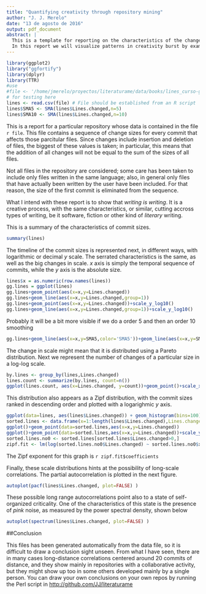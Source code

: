 ```yaml
---
title: "Quantifying creativity through repository mining"
author: "J. J. Merelo"
date: "13 de agosto de 2016"
output: pdf_document
abstract: |
  This is a template for reporting on the characteristics of the changes in a project from using the number of lines changed in every commit that affects those files. Our intention, by analyzing repositories that hold projects of different type such as books, research papers or simply software, is to show that they present remarkably similar characteristics, main diferences based on the fact that they are collaborative or not and the number of commits present.
  In this report we will visualize patterns in creativity burst by examining the size of changes in projects in different ways.
---
```


```r
library(ggplot2)
library("ggfortify")
library(dplyr)
library(TTR)
#use 
#file <- '/home/jmerelo/proyectos/literaturame/data/books/lines_curso-git_texto_ALL_md.csv'
# for testing here
lines <- read.csv(file) # File should be established from an R script
lines$SMA5 <- SMA(lines$Lines.changed,n=5)
lines$SMA10 <- SMA(lines$Lines.changed,n=10)
```

This is a report for a particular repository whose data is contained in the file `r file`. This file contains a sequence of change sizes for every commit that affects those parcitular files. Since changes include insertion and deletion of files, the biggest of these values is taken; in particular, this means that the addition of all changes will not be equal to the sum of the sizes of all files.

Not all files in the repository are considered; some care has been taken to include only files written in the same language; also, in general only files that have actually been written by the user have been included. For that reason, the size of the first commit is eliminated from the sequence. 

What I intend with these report is to show that *writing is writing*. It is a creative process, with the same characteristics, or similar, cutting accross types of writing, be it software, fiction or other kind of *literary* writing.

This is a summary of the characteristics of commit sizes.
```r
summary(lines)
```

The timeline of the commit sizes is represented next, in different ways, with logarithmic or decimal *y* scale. The serrated characteristics is the same, as well as the big changes in scale. *x* axis is simply the temporal sequence of commits, while the *y* axis is the absolute size. 

```r
lines$x = as.numeric(row.names(lines))
gg.lines = ggplot(lines)
gg.lines+geom_point(aes(x=x,y=Lines.changed))
gg.lines+geom_line(aes(x=x,y=Lines.changed,group=1))
gg.lines+geom_point(aes(x=x,y=Lines.changed))+scale_y_log10()
gg.lines+geom_line(aes(x=x,y=Lines.changed,group=1))+scale_y_log10()
```


Probably it will be a bit more visible if we do a order 5 and then an order 10 smoothing
```r
gg.lines+geom_line(aes(x=x,y=SMA5,color='SMA5'))+geom_line(aes(x=x,y=SMA10,color='SMA10'))+scale_y_log10()
```

The change in scale might mean that it is distributed using a Pareto distribution. Next we represent the number of changes of a particular size in a log-log scale.

```r
by.lines <- group_by(lines,Lines.changed)
lines.count <- summarize(by.lines, count=n())
ggplot(lines.count, aes(x=Lines.changed, y=count))+geom_point()+scale_x_log10()+scale_y_log10()
```

This distribution also appears as a Zipf distribution, with the commit sizes ranked in descending order and plotted with a logarighmic *y* axis.

```r
ggplot(data=lines, aes(lines$Lines.changed)) + geom_histogram(bins=100)+scale_x_log10()
sorted.lines <- data.frame(x=1:length(lines$Lines.changed),Lines.changed=as.numeric(lines[order(-lines$Lines.changed),]$Lines.changed))
ggplot()+geom_point(data=sorted.lines,aes(x=x,y=Lines.changed))
ggplot()+geom_point(data=sorted.lines,aes(x=x,y=Lines.changed))+scale_y_log10()
sorted.lines.no0 <- sorted.lines[sorted.lines$Lines.changed>0,]
zipf.fit <- lm(log(sorted.lines.no0$Lines.changed) ~ sorted.lines.no0$x)
```

The Zipf exponent for this graph is `r zipf.fit$coefficients`

Finally, these scale distributions hints at the possibility of long-scale correlations. The partial autocorrelation is plotted in the next figure.

```r
autoplot(pacf(lines$Lines.changed, plot=FALSE) )
```

These possible long range autocorrelations point also to a state of self-organized criticality. One of the characteristics of this state is the presence of *pink* noise, as measured by the power spectral density, shown below

```r
autoplot(spectrum(lines$Lines.changed, plot=FALSE) )
```

##Conclusion

This files has been generated automatically from the data file, so it is difficult to draw a conclusion sight unseen. From what I have seen, there are in many cases long-distance correlations centered around 20 commits of distance, and they show mainly in repositories with a collaborative activity, but they might show up too in some others developed mainly by a single person. You can draw your own conclusions on your own repos by running the Perl script in <http://github.com/JJ/literaturame>